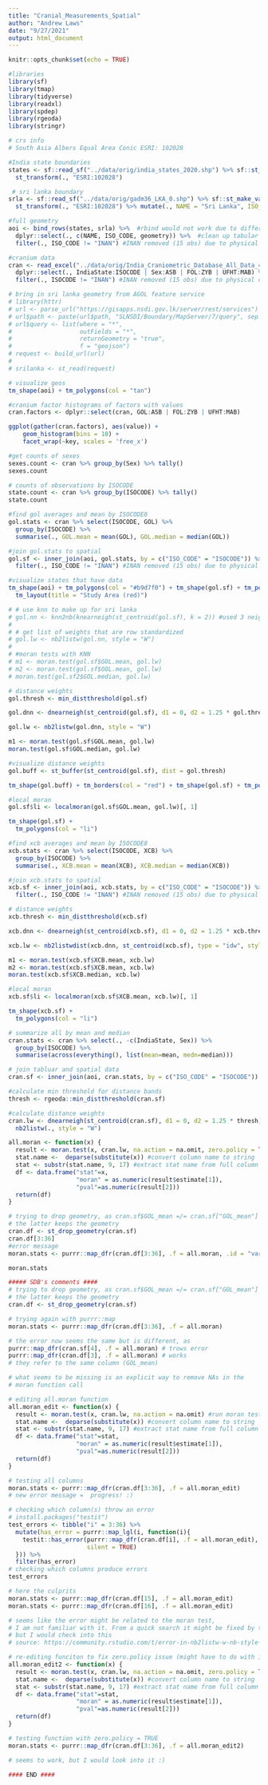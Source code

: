 ```yaml
---
title: "Cranial_Measurements_Spatial"
author: "Andrew Laws"
date: "9/27/2021"
output: html_document
---
```


```r
knitr::opts_chunk$set(echo = TRUE)

#libraries
library(sf)
library(tmap)
library(tidyverse)
library(readxl)
library(spdep)
library(rgeoda)
library(stringr)

# crs info
# South Asia Albers Equal Area Conic ESRI: 102028

#India state boundaries
states <- sf::read_sf("../data/orig/india_states_2020.shp") %>% sf::st_make_valid() %>% 
  st_transform(., "ESRI:102028")

 # sri lanka boundary
srla <- sf::read_sf("../data/orig/gadm36_LKA_0.shp") %>% sf::st_make_valid() %>%
  st_transform(., "ESRI:102028") %>% mutate(., NAME = "Sri Lanka", ISO_CODE = "LKA")

#full geometry
aoi <- bind_rows(states, srla) %>%  #rbind would not work due to different column names
  dplyr::select(., c(NAME, ISO_CODE, geometry)) %>%  #clean up tabular data to needed columns
  filter(., ISO_CODE != "INAN") #INAN removed (15 obs) due to physical distance from other polygons impacting analysis

#cranium data
cran <- read_excel("../data/orig/India_Craniometric_Database_All_Data_4_Sept_2013.xlsx", sheet="rdata") %>% 
  dplyr::select(., IndiaState:ISOCODE | Sex:ASB | FOL:ZYB | UFHT:MAB) %>%  #clean up data columns
  filter(., ISOCODE != "INAN") #INAN removed (15 obs) due to physical distance from other polygons impacting analysis

# bring in sri lanka geometry from AGOL feature service
# library(httr)
# url <- parse_url("https://gisapps.nsdi.gov.lk/server/rest/services")
# url$path <- paste(url$path, "SLNSDI/Boundary/MapServer/7/query", sep = "/")
# url$query <- list(where = "*",
#                   outFields = "*",  
#                   returnGeometry = "true",      
#                   f = "geojson")
# request <- build_url(url)
# 
# srilanka <- st_read(request)
```


```r
# visualize geos
tm_shape(aoi) + tm_polygons(col = "tan")

#cranium factor histograms of factors with values
cran.factors <- dplyr::select(cran, GOL:ASB | FOL:ZYB | UFHT:MAB)

ggplot(gather(cran.factors), aes(value)) + 
    geom_histogram(bins = 10) + 
    facet_wrap(~key, scales = 'free_x')

#get counts of sexes
sexes.count <- cran %>% group_by(Sex) %>% tally()
sexes.count

# counts of observations by ISOCODE
state.count <- cran %>% group_by(ISOCODE) %>% tally()
state.count
```


```r
#find gol averages and mean by ISOCODE8
gol.stats <- cran %>% select(ISOCODE, GOL) %>% 
  group_by(ISOCODE) %>% 
  summarise(., GOL.mean = mean(GOL), GOL.median = median(GOL))

#join gol.stats to spatial
gol.sf <- inner_join(aoi, gol.stats, by = c("ISO_CODE" = "ISOCODE")) %>% 
  filter(., ISO_CODE != "INAN") #INAN removed (15 obs) due to physical distance from other polygons

#visualize states that have data
tm_shape(aoi) + tm_polygons(col = "#b9d7f0") + tm_shape(gol.sf) + tm_polygons(col = "red") +
  tm_layout(title = "Study Area (red)")

# # use knn to make up for sri lanka
# gol.nn <- knn2nb(knearneigh(st_centroid(gol.sf), k = 2)) #used 3 neighbors as it showed lowest p-value
# 
# # get list of weights that are row standardized
# gol.lw <- nb2listw(gol.nn, style = "W")
# 
# #moran tests with KNN
# m1 <- moran.test(gol.sf$GOL.mean, gol.lw)
# m2 <- moran.test(gol.sf$GOL.mean, gol.lw)
# moran.test(gol.sf2$GOL.median, gol.lw)

# distance weights
gol.thresh <- min_distthreshold(gol.sf)

gol.dnn <- dnearneigh(st_centroid(gol.sf), d1 = 0, d2 = 1.25 * gol.thresh) #1.25 showed lowest p-values

gol.lw <- nb2listw(gol.dnn, style = "W")

m1 <- moran.test(gol.sf$GOL.mean, gol.lw)
moran.test(gol.sf$GOL.median, gol.lw)

#visualize distance weights
gol.buff <- st_buffer(st_centroid(gol.sf), dist = gol.thresh)

tm_shape(gol.buff) + tm_borders(col = "red") + tm_shape(gol.sf) + tm_polygons()

#local moran
gol.sf$li <- localmoran(gol.sf$GOL.mean, gol.lw)[, 1]

tm_shape(gol.sf) +
  tm_polygons(col = "li")
```

```r
#find xcb averages and mean by ISOCODE8
xcb.stats <- cran %>% select(ISOCODE, XCB) %>% 
  group_by(ISOCODE) %>% 
  summarise(., XCB.mean = mean(XCB), XCB.median = median(XCB))

#join xcb.stats to spatial
xcb.sf <- inner_join(aoi, xcb.stats, by = c("ISO_CODE" = "ISOCODE")) %>% 
  filter(., ISO_CODE != "INAN") #INAN removed (15 obs) due to physical distance from other polygons

# distance weights
xcb.thresh <- min_distthreshold(xcb.sf)

xcb.dnn <- dnearneigh(st_centroid(xcb.sf), d1 = 0, d2 = 1.25 * xcb.thresh) #1.25 showed lowest p-values

xcb.lw <- nb2listwdist(xcb.dnn, st_centroid(xcb.sf), type = "idw", style = "W")

m1 <- moran.test(xcb.sf$XCB.mean, xcb.lw)
m2 <- moran.test(xcb.sf$XCB.mean, xcb.lw)
moran.test(xcb.sf$XCB.median, xcb.lw)

#local moran
xcb.sf$li <- localmoran(xcb.sf$XCB.mean, xcb.lw)[, 1]

tm_shape(xcb.sf) +
  tm_polygons(col = "li")
```

```r
# summarize all by mean and median
cran.stats <- cran %>% select(., -c(IndiaState, Sex)) %>% 
  group_by(ISOCODE) %>%
  summarise(across(everything(), list(mean=mean, medn=median)))

# join tabluar and spatial data
cran.sf <- inner_join(aoi, cran.stats, by = c("ISO_CODE" = "ISOCODE"))

#calculate min threshold for distance bands
thresh <- rgeoda::min_distthreshold(cran.sf)

#calculate distance weights
cran.lw <- dnearneigh(st_centroid(cran.sf), d1 = 0, d2 = 1.25 * thresh) %>%  #1.25 showed lowest p-values
  nb2listw(., style = "W")

all.moran <- function(x) {
  result <- moran.test(x, cran.lw, na.action = na.omit, zero.policy = TRUE) #run moran test on column
  stat.name <-  deparse(substitute(x)) #convert column name to string
  stat <- substr(stat.name, 9, 17) #extract stat name from full column name
  df <- data.frame("stat"=x,
                   "moran" = as.numeric(result$estimate[1]), 
                   "pval"=as.numeric(result[2]))
  return(df)
}

# trying to drop geometry, as cran.sf$GOL_mean =/= cran.sf["GOL_mean"]
# the latter keeps the geometry
cran.df <- st_drop_geometry(cran.sf)
cran.df[3:36]
#error message
moran.stats <- purrr::map_dfr(cran.df[3:36], .f = all.moran, .id = "variable")

moran.stats
```

```r
##### SDB's comments ####
# trying to drop geometry, as cran.sf$GOL_mean =/= cran.sf["GOL_mean"]
# the latter keeps the geometry
cran.df <- st_drop_geometry(cran.sf)

# trying again with purrr::map
moran.stats <- purrr::map_dfr(cran.df[3:36], .f = all.moran)

# the error now seems the same but is different, as 
purrr::map_dfr(cran.sf[4], .f = all.moran) # trows error
purrr::map_dfr(cran.df[3], .f = all.moran) # works
# they refer to the same column (GOL_mean)

# what seems to be missing is an explicit way to remove NAs in the
# moran function call

# editing all.moran function
all.moran_edit <- function(x) {
  result <- moran.test(x, cran.lw, na.action = na.omit) #run moran test on column
  stat.name <-  deparse(substitute(x)) #convert column name to string
  stat <- substr(stat.name, 9, 17) #extract stat name from full column name
  df <- data.frame("stat"=stat,
                   "moran" = as.numeric(result$estimate[1]), 
                   "pval"=as.numeric(result[2]))
  return(df)
}

# testing all columns
moran.stats <- purrr::map_dfr(cran.df[3:36], .f = all.moran_edit)
# new error message =  progress! :)

# checking which column(s) throw an error
# install.packages("testit")
test_errors <- tibble("i" = 3:36) %>% 
  mutate(has_error = purrr::map_lgl(i, function(i){
    testit::has_error(purrr::map_dfr(cran.df[i], .f = all.moran_edit),
                      silent = TRUE)
  })) %>% 
  filter(has_error)
# checking which columns produce errors
test_errors

# here the culprits
moran.stats <- purrr::map_dfr(cran.df[15], .f = all.moran_edit)
moran.stats <- purrr::map_dfr(cran.df[16], .f = all.moran_edit)

# seems like the error might be related to the moran test,
# I am not familiar with it. From a quick search it might be fixed by this,
# but I would check into this
# source: https://community.rstudio.com/t/error-in-nb2listw-w-nb-style-w-empty-neighbour-sets-found/96922

# re-editing funciton to fix zero.policy issue (might have to do with islands)
all.moran_edit2 <- function(x) {
  result <- moran.test(x, cran.lw, na.action = na.omit, zero.policy = TRUE) #run moran test on column
  stat.name <-  deparse(substitute(x)) #convert column name to string
  stat <- substr(stat.name, 9, 17) #extract stat name from full column name
  df <- data.frame("stat"=stat,
                   "moran" = as.numeric(result$estimate[1]), 
                   "pval"=as.numeric(result[2]))
  return(df)
}

# testing function with zero.policy = TRUE
moran.stats <- purrr::map_dfr(cran.df[3:36], .f = all.moran_edit2)

# seems to work, but I would look into it :)

#### END ####
```

